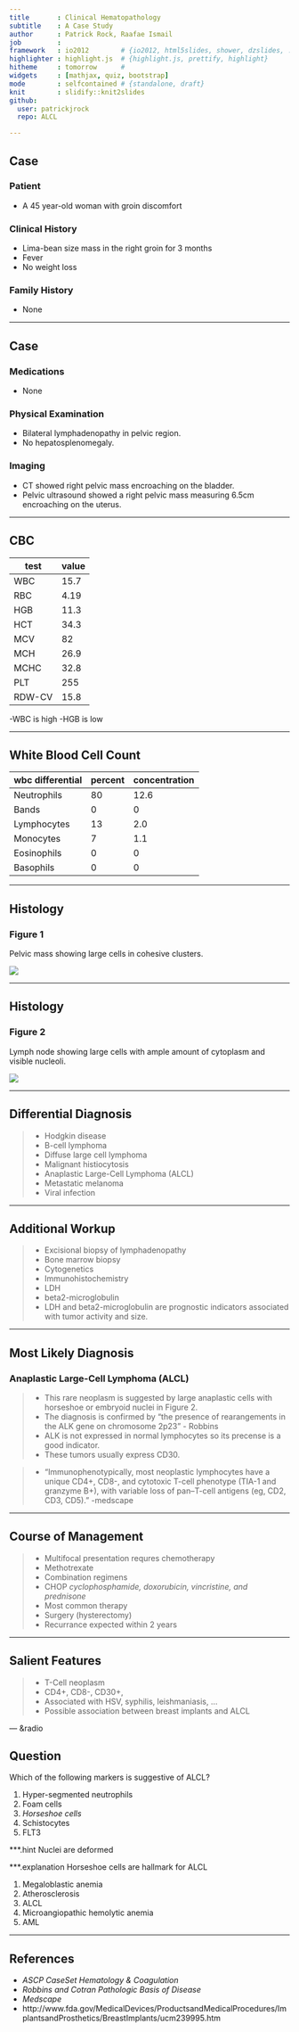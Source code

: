```yaml
---
title       : Clinical Hematopathology 
subtitle    : A Case Study
author      : Patrick Rock, Raafae Ismail  
job         : 
framework   : io2012        # {io2012, html5slides, shower, dzslides, ...}
highlighter : highlight.js  # {highlight.js, prettify, highlight}
hitheme     : tomorrow      # 
widgets     : [mathjax, quiz, bootstrap]
mode        : selfcontained # {standalone, draft}
knit        : slidify::knit2slides
github:
  user: patrickjrock
  repo: ALCL

---
```


## Case

### Patient
  - A 45 year-old woman with groin discomfort

### Clinical History
  - Lima-bean size mass in the right groin for 3 months
  - Fever
  - No weight loss

### Family History
  - None

--- 

## Case

### Medications
- None

### Physical Examination
- Bilateral lymphadenopathy in pelvic region.
- No hepatosplenomegaly.

### Imaging
- CT showed right pelvic mass encroaching on the bladder.
- Pelvic ultrasound showed a right pelvic mass measuring 6.5cm encroaching on the uterus.

---

## CBC

| test   | value |
| ------ | ----- |
| WBC    | 15.7  |
| RBC    | 4.19  |
| HGB    | 11.3  |
| HCT    | 34.3  |
| MCV    | 82    |
| MCH    | 26.9  |
| MCHC   | 32.8  |
| PLT    | 255   |
| RDW-CV | 15.8  |


-WBC is high
-HGB is low

---

## White Blood Cell Count
| wbc differential | percent | concentration  |     
| ---------------- | --- | ----------- |
| Neutrophils      | 80  | 12.6        |
| Bands            | 0   | 0           |
| Lymphocytes      | 13  | 2.0         |
| Monocytes        | 7   | 1.1         |
| Eosinophils      | 0   | 0           |
| Basophils        | 0   | 0           |

---

## Histology

### Figure 1
Pelvic mass showing large cells in cohesive clusters.

<img class="float-left" src="assets/img/ALCLslide.jpg">

---

## Histology

### Figure 2
Lymph node showing large cells with ample amount of cytoplasm and visible nucleoli.

<img class="float-left" src="assets/img/lymp.jpg">

---

## Differential Diagnosis
> - Hodgkin disease
> - B-cell lymphoma
> - Diffuse large cell lymphoma
> - Malignant histiocytosis
> - Anaplastic Large-Cell Lymphoma (ALCL)
> - Metastatic melanoma
> - Viral infection



---

## Additional Workup

> - Excisional biopsy of lymphadenopathy
> - Bone marrow biopsy
> - Cytogenetics 
> - Immunohistochemistry
> - LDH
> - beta2-microglobulin
>  - LDH and beta2-microglobulin are prognostic indicators associated with tumor activity and size.

---

## Most Likely Diagnosis

### Anaplastic Large-Cell Lymphoma (ALCL)
> - This rare neoplasm is suggested by large anaplastic cells with horseshoe or 
 embryoid nuclei in Figure 2. 
> - The diagnosis is confirmed by "the presence of rearangements
 in the ALK gene on chromosome 2p23" - Robbins
> - ALK is not expressed in normal lymphocytes so its precense is a good indicator. 
> - These tumors usually express CD30.
 
> - "Immunophenotypically, most neoplastic lymphocytes have a unique CD4+, CD8-, and cytotoxic T-cell phenotype (TIA-1 and granzyme B+), with variable loss of pan–T-cell antigens (eg, CD2, CD3, CD5)." -medscape

---

## Course of Management
> - Multifocal presentation requres chemotherapy
   + Methotrexate
   + Combination regimens
   + CHOP *cyclophosphamide, doxorubicin, vincristine, and prednisone*
     * Most common therapy
> - Surgery (hysterectomy)
> - Recurrance expected within 2 years

---

## Salient Features
> - T-Cell neoplasm
  > - CD4+, CD8-, CD30+, 
> - Associated with HSV, syphilis, leishmaniasis, ...
> - Possible association between breast implants and ALCL

--- &radio

## Question 
Which of the following markers is suggestive of ALCL?

1. Hyper-segmented neutrophils
2. Foam cells
3. _Horseshoe cells_
4. Schistocytes
5. FLT3

***.hint
Nuclei are deformed

***.explanation
Horseshoe cells are hallmark for ALCL

1. Megaloblastic anemia
2. Atherosclerosis
3. ALCL
4. Microangiopathic hemolytic anemia
5. AML

---

## References

- *ASCP CaseSet Hematology & Coagulation*
- *Robbins and Cotran Pathologic Basis of Disease*
- *Medscape*
- http://www.fda.gov/MedicalDevices/ProductsandMedicalProcedures/ImplantsandProsthetics/BreastImplants/ucm239995.htm
